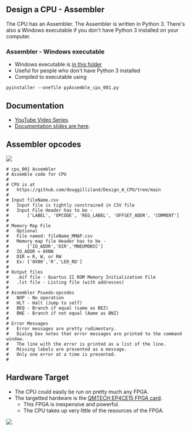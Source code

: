 == Design a CPU - Assembler ==

The CPU has an Assembler. 
The Assembler is written in Python 3.
There's also a Windows executable if you don't have Python 3 installed on your computer.

=== Assembler - Windows executable ===

* Windows executable is [https://github.com/douggilliland/Design_A_CPU/tree/main/Assembler/dist in this folder]
* Useful for people who don't have Python 3 installed
* Compiled to executable using
<pre>
pyinstaller --onefile pyAssemble_cpu_001.py
</pre>

== Documentation ==

* [https://www.youtube.com/watch?v=ZtEJHF-pVU0&list=PLn__0BqzWEWNspQ0xkG5h-oSJ21EAet8H YouTube Video Series].
* [https://github.com/douggilliland/Design_A_CPU/tree/main/Docs Documentation slides are here].

== Assembler opcodes ==

<img src="https://raw.githubusercontent.com/douggilliland/Design_A_CPU/main/Docs/Opcodes.PNG"></img>

<pre>
# cpu_001 Assembler
# Assemble code for CPU
# 
# CPU is at
# 	https://github.com/douggilliland/Design_A_CPU/tree/main
#
# Input fileName.csv
# 	Input file is tightly constrained in CSV file
# 	Input File Header has to be -
#		['LABEL', 'OPCODE', 'REG_LABEL', 'OFFSET_ADDR', 'COMMENT']
#
# Memory Map File
#	Optional
#	File named: fileName_MMAP.csv
#	Memory map file Header has to be -
#		['IO_ADDR','DIR','MNEUMONIC']
#	IO_ADDR = 0XNN
#	DIR = R, W, or RW
#	Ex: ['0X00','R','LED_RD']
#
# Output files
# 	.mif file - Quartus II ROM Memory Initialization File
#	.lst file - Listing file (with addresses)
#
# Assembler Psuedo-opcodes
#	NOP - No operation
#	HLT - Halt (Jump to self)
#	BEQ - Branch if equal (same as BEZ)
#	BNE - Branch if not equal (Aame as BNZ)
#
# Error Messages
#	Error messages are pretty rudimentary.
#	Dialog box notes that error messages are printed to the command window.
#	The line with the error is printed as a list of the line.
#	Missing labels are presented as a message.
# 	Only one error at a time is presented.
#
</pre>

== Hardware Target ==

* The CPU could easily be run on pretty much any FPGA. 
* The targetted hardware is the [https://www.aliexpress.com/item/33007471265.html?spm=a2g0o.store_pc_groupList.8148356.5.2f5a77a2912sNP QMTECH EP4CE15 FPGA card].
** This FPGA is inexpensive and powerful.
** The CPU takes up very little of the resources of the FPGA.

<img src="https://raw.githubusercontent.com/douggilliland/Design_A_CPU/main/Docs/CycloneIV_Starter_Kit_P528-cropped.jpg?token=AALUDDTXH4AAMPMJKRVL2LDA5BCOI"></img>
